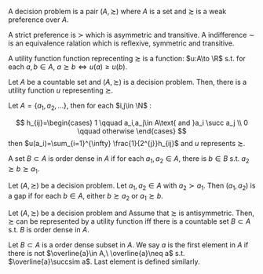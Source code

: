 
::: {.definition  name="Decision Problem"}

A decision problem is a pair $(A,\succsim)$ where $A$ is a set and $\succsim$ is a weak preference over $A$.

A strict preference is $\succ$ which is asymmetric and transitive. A indifference $\sim$ is an equivalence ralation which is reflexive, symmetric and transitive.

:::

::: {.definition  name="Utility Function"}

A utility function function reprecenting $\succsim$ is a function: $u:A\to \R$ s.t. for each $a,b\in A$, $a\succsim b \iff u(a)\ge u(b)$.

:::

::: {.theorem  name=""}

Let $A$ be a countable set and $(A,\succsim)$ is a decision problem. Then, there is a utility function $u$ representing $\succsim$.

:::

::: {.proof}

Let $A=\{a_1,a_2,\ldots\}$, then for each $i,j\in \N$ :

$$ h_{ij}=\begin{cases}
	1 \qquad a_i,a_j\in A\text{ and }a_i \succ a_j \\
	0 \qquad otherwise
\end{cases} $$
then $u(a_i)=\sum_{i=1}^{\infty} \frac{1}{2^{j}}h_{ij}$ and $u$ represents $\succsim$.

:::


::: {.definition  name="order dense"}

A set $B\subset A$ is order dense in $A$ if for each $a_1,a_2\in A$, there is $b\in B$ s.t. $a_2\succsim b \succsim a_1$.

:::


::: {.definition  name="gap"}

Let $(A,\succsim)$ be a decision problem. Let $a_1,a_2\in A$ with $a_2\succ a_1$. Then $(a_1,a_2)$ is a gap if for each $b\in A$, either $b\succsim a_2$ or $a_1\succsim b$.

:::

::: {.theorem  name=""}

Let $(A,\succsim)$ be a decision problem and Assume that $\succsim$ is antisymmetric. Then, $\succsim$ can be represented by a utility function iff there is a countable set $B\subset A$ s.t. $B$ is order dense in $A$.

:::

::: {.proof}

Let $B\subset A$ is a order dense subset in $A$. We say $a$ is the first element in $A$ if there is not $\overline{a}\in A,\ \overline{a}\neq a$ s.t. $\overline{a}\succsim a$. Last element is defined similarly. 

:::
























